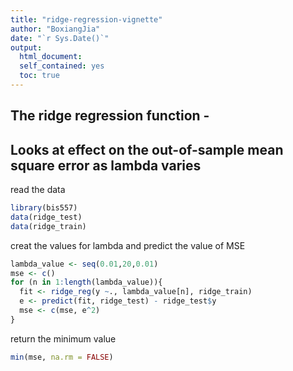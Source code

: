 ```yaml
---
title: "ridge-regression-vignette"
author: "BoxiangJia"
date: "`r Sys.Date()`"
output: 
  html_document:
  self_contained: yes
  toc: true
---
```


<!--
%\VignetteEngine{knitr::rmarkdown}
%\VignetteIndexEntry{The linear model vignette}
-->

## The ridge regression function -
## Looks at effect on the out-of-sample mean square error as lambda varies

read the data
```r
library(bis557)
data(ridge_test)
data(ridge_train)
```
creat the values for lambda and predict the value of MSE
```r
lambda_value <- seq(0.01,20,0.01)
mse <- c()
for (n in 1:length(lambda_value)){
  fit <- ridge_reg(y ~., lambda_value[n], ridge_train)
  e <- predict(fit, ridge_test) - ridge_test$y
  mse <- c(mse, e^2)
}
```
return the minimum value 
```r
min(mse, na.rm = FALSE)
```